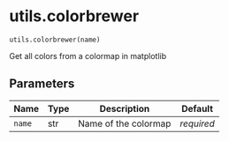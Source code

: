 # utils.colorbrewer { #operetta_compose.utils.colorbrewer }

`utils.colorbrewer(name)`

Get all colors from a colormap in matplotlib

## Parameters

| Name   | Type   | Description          | Default    |
|--------|--------|----------------------|------------|
| `name` | str    | Name of the colormap | _required_ |

